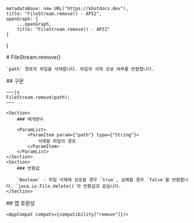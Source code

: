 
    metadataBase: new URL("https://kbotdocs.dev"),
    title: "FileStream.remove() - API2",
    openGraph: {
        ...openGraph,
        title: "FileStream.remove() - API2"
    }
}

<Section>
    # FileStream.remove()

    `path` 경로의 파일을 삭제합니다. 파일의 삭제 성공 여부를 반환합니다.
</Section>
<Section>
    ## 구문

    ~~~js
    FileStream.remove(path);
    ~~~

    <Section>
        ### 매개변수

        <ParamList>
            <ParamItem param={"path"} type={"String"}>
                삭제할 파일의 경로
            </ParamItem>
        </ParamList>
    </Section>
    <Section>
        ### 반환값

        `Boolean` - 파일 삭제에 성공할 경우 `true`, 실패할 경우 `false`를 반환합니다. `java.io.File.delete()`의 반환값과 같습니다.
    </Section>
</Section>
<Section>
    ## 앱 호환성

    <AppCompat compats={compatibility["remove"]}/>
</Section>